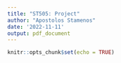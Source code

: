 ```yaml
---
title: "ST505: Project"
author: "Apostolos Stamenos"
date: '2022-11-11'
output: pdf_document
---
```


```r
knitr::opts_chunk$set(echo = TRUE)
```

